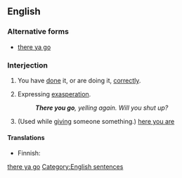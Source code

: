 <!--subst: of [[Template:sync]]-->
<!--If you edit this entry, please also edit [[there ya go]] to ensure these two entries remain synchronized.-->[[Category:Synchronized entries|there ya go]]
==English==

===Alternative forms===
*[[there ya go]]

===Interjection===
{{en-intj|pos=[[there]] [[you]] [[go]]}}

# {{informal|idiom}} You have [[do]]ne it, or are doing it, [[correctly]].
# {{informal|idiom}} Expressing [[exasperation]].
#: '''''There you go''', yelling again. Will you shut up?''
# {{informal|idiom}} (Used while [[give|giving]] someone something.) [[here you are]]

====Translations====
{{trans-top|you have done it, or are doing it, correctly}}
{{trans-mid}}
{{trans-bottom}}

{{trans-top|expressing exasperation}}
{{trans-mid}}
{{trans-bottom}}

{{trans-top|used while giving someone something}}
* Finnish: {{t+|fi|ole hyvä}}
{{trans-mid}}
{{trans-bottom}}

[[Category:English sentences]]